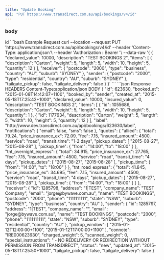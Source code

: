 ```yaml
---
title: "Update Booking"
api: "PUT https://www.transdirect.com.au/api/bookings/v4/id"
---
```

### body 
<ParamField path="id" type="int">
id
</ParamField>
<RequestExample>
```bash Example Request
curl --location --request PUT 'https://www.transdirect.com.au/api/bookings/v4/id'
--header 'Content-Type: application/json'\
--header 'Authorization : Bearer <fec5ae54d239f1bbf23a12010989ba17>'\
--data-raw '{
  {
  "declared_value": 10000,
  "description": "TEST BOOKINGS 2",
  "items": [
    {
      "description": "Carton",
      "weight": 5,
      "length": 5,
      "width": 10,
      "height": 5,
      "quantity": 12
    }
  ],
  "receiver": {
    "postcode": "2000",
    "type": "business",
    "country": "AU",
    "suburb": "SYDNEY"
  },
  "sender": {
    "postcode": "2000",
    "type": "residential",
    "country": "AU",
    "suburb": "SYDNEY"
  },
  "tailgate_pickup": false,
  "tailgate_delivery": false
}
}'
``` 
</RequestExample>   
<ResponseExample>
```json Response
HEADERS
Content-Type:application/json
BODY
{
  "id": 623630,
  "booked_at": "2015-01-08T14:42:07+1100",
  "booked_by": "sender",
  "created_at": "2015-05-18T17:25:42+1000",
  "declared_value": 10000,
  "insured_value": 0,
  "description": "TEST BOOKINGS 2",
  "items": [
    {
      "id": 1055686,
      "description": "Carton",
      "weight": 5,
      "length": 5,
      "width": 10,
      "height": 5,
      "quantity": 1
    },
    {
      "id": 1177634,
      "description": "Carton",
      "weight": 5,
      "length": 5,
      "width": 10,
      "height": 5,
      "quantity": 12
    }
  ],
  "label": "http://www.dev.transdirect.com.au/api/bookings/623630/label",
  "notifications": {
    "email": false,
    "sms": false
  },
  "quotes": {
    "allied": {
      "total": 79.24,
      "price_insurance_ex": 72.09,
      "fee": 7.15,
      "insured_amount": 4500,
      "service": "road",
      "transit_time": "1-2 days",
      "pickup_dates": [
        "2015-08-27",
        "2015-08-28"
      ],
      "pickup_time": {
        "from": "14:00",
        "to": "18:00"
      }
    },
    "tnt_overnight_express": {
      "total": 34.915,
      "price_insurance_ex": 27.765,
      "fee": 7.15,
      "insured_amount": 4500,
      "service": "road",
      "transit_time": "4 days",
      "pickup_dates": [
        "2015-08-27",
        "2015-08-28"
      ],
      "pickup_time": {
        "from": "14:00",
        "to": "18:00"
      }
    },
    "tnt_road_express": {
      "total": 41.845,
      "price_insurance_ex": 34.695,
      "fee": 7.15,
      "insured_amount": 4500,
      "service": "road",
      "transit_time": "4 days",
      "pickup_dates": [
        "2015-08-27",
        "2015-08-28"
      ],
      "pickup_time": {
        "from": "14:00",
        "to": "18:00"
      }
    }
  },
  "receiver": {
    "id": 1285798,
    "address": "1|TEST",
    "company_name": "TEST Company",
    "email": "jorge@bywave.com.au",
    "name": "TEST BOOKINGS",
    "postcode": "2000",
    "phone": "1111111111",
    "state": "NSW",
    "suburb": "SYDNEY",
    "type": "business",
    "country": "AU"
  },
  "sender": {
    "id": 1285797,
    "address": "1|TEST",
    "company_name": "",
    "email": "jorge@bywave.com.au",
    "name": "TEST BOOKINGS",
    "postcode": "2000",
    "phone": "1111111111",
    "state": "NSW",
    "suburb": "SYDNEY",
    "type": "residential",
    "country": "AU"
  },
  "pickup_window": [
    "2015-01-12T12:00:00+1100",
    "2015-01-12T17:00:00+1100"
  ],
  "connote": "IRE000623630",
  "charged_weight": 5,
  "scanned_weight": 0,
  "special_instructions": " - NO REDELIVERY OR REDIRECTION WITHOUT PERMISSION FROM TRANSDIRECT",
  "status": "new",
  "updated_at": "2015-05-18T17:25:50+1000",
  "tailgate_pickup": false,
  "tailgate_delivery": false
}
```
</ResponseExample>